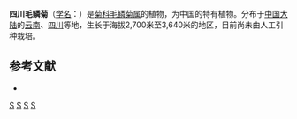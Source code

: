 {{Speciesbox
| genus = Melanoseris
| species = sichuanensis
| authority = (C. Shih) N. Kilian
| synonyms = 
* ''Chaetoseris sichuanensis'' <small>Shih</small>
}}

'''四川毛鳞菊'''（[[学名|学名]]：{{lang|la|''Melanoseris sichuanensis''}}）是[[菊科|菊科]][[毛鳞菊属|毛鳞菊属]]的植物，为中国的特有植物。分布于[[中国大陆|中国大陆]]的[[云南|云南]]、[[四川|四川]]等地，生长于海拔2,700米至3,640米的地区，目前尚未由人工引种栽培。

== 参考文献 ==
<div class="references-small">
* {{cite web| url =http://www.bioinfo.cn/db05/KmzwSpecies.php?action=view&id=3007| title =四川毛鳞菊| work =《中国高等植物数据库全库》| publisher =中国科学院微生物研究所| author =昆明植物研究所| accessdate =2009-02-23| deadurl =yes| archiveurl =https://web.archive.org/web/20160305004252/http://www.bioinfo.cn/db05/KmzwSpecies.php?action=view&id=3007| archivedate =2016-03-05}}
</div>
{{Taxonbar|from=Q10924856}}

[[Category:毛鳞菊属|S]]
[[Category:中国特有植物|S]]
[[Category:云南植物|S]]
[[Category:四川植物|S]]


{{植物小作品}}